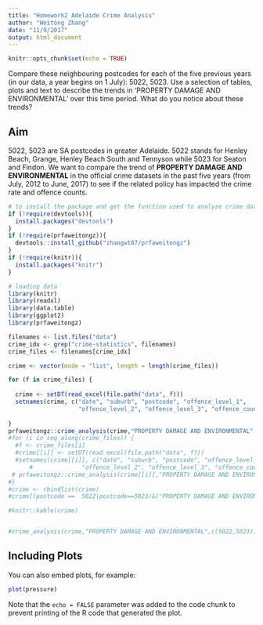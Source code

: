 ```yaml
---
title: "Homework2 Adelaide Crime Analysis"
author: "Weitong Zhang"
date: "11/9/2017"
output: html_document
---
```


```r
knitr::opts_chunk$set(echo = TRUE)
```
Compare these neighbouring postcodes for each of the five previous years (in our data, a year begins on 1 July): 5022, 5023. Use a selection of tables, plots and text to describe the trends in 'PROPERTY DAMAGE AND ENVIRONMENTAL' over this time period. What do you notice about these trends?

## Aim

5022, 5023 are SA postcodes in greater Adelaide. 5022 stands for Henley Beach, Grange, Henley Beach South and Tennyson while 5023 for Seaton and Findon. We want to compare the trend of **PROPERTY DAMAGE AND ENVIRONMENTAL** in the official crime datasets in the past five years (from July, 2012 to June, 2017) to see if the related policy has impacted the crime rate and offence counts.


```r
# to install the package and get the function used to analyze crime data
if (!require(devtools)){
  install.packages("devtools")
}
if (!require(prfaweitongz)){
  devtools::install_github("zhangwt07/prfaweitongz")
}
if (!require(knitr)){
  install.packages("knitr")
}

# loading data
library(knitr)
library(readxl)
library(data.table)
library(ggplot2)
library(prfaweitongz)

filenames <- list.files("data")
crime_idx <- grep("crime-statistics", filenames)
crime_files <- filenames[crime_idx]

crime <- vector(mode = "list", length = length(crime_files))

for (f in crime_files) {
  
  crime <- setDT(read_excel(file.path("data", f)))
  setnames(crime, c("date", "suburb", "postcode", "offence_level_1",
                    "offence_level_2", "offence_level_3", "offence_count"))
  
}
prfaweitongz::crime_analysis(crime,"PROPERTY DAMAGE AND ENVIRONMENTAL",c(5022,5023))
#for (i in seq_along(crime_files)) {
  #f <- crime_files[i]
  #crime[[i]] <- setDT(read_excel(file.path("data", f)))
  #setnames(crime[[i]], c("date", "suburb", "postcode", "offence_level_1",
      #              "offence_level_2", "offence_level_3", "offence_count"))
 # prfaweitongz::crime_analysis(crime[[i]],"PROPERTY DAMAGE AND ENVIRONMENTAL",c(5022,5023))
#}
#crime <- rbindlist(crime)
#crime[(postcode ==  5022|postcode==5023)&("PROPERTY DAMAGE AND ENVIRONMENTAL" %in% offence_level_1),list(total_offence_count = sum(offence_count)),by = date]

#knitr::kable(crime)


#crime_analysis(crime,"PROPERTY DAMAGE AND ENVIRONMENTAL",c(5022,5023))
```

## Including Plots

You can also embed plots, for example:

```r
plot(pressure)
```

Note that the `echo = FALSE` parameter was added to the code chunk to prevent printing of the R code that generated the plot.
